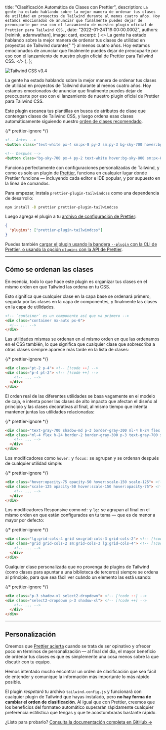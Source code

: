
  title: "Clasificación Automática de Clases con Prettier",
  description: `La gente ha estado hablando sobre la mejor manera de ordenar tus clases de utilidad en proyectos de Tailwind durante al menos cuatro años. Hoy estamos emocionados de anunciar que finalmente puedes dejar de preocuparte por eso con el lanzamiento de nuestro plugin oficial de Prettier para Tailwind CSS.`,
  date: "2022-01-24T19:00:00.000Z",
  authors: [reinink, adamwathan],
  image: card,
  excerpt: (
    <>
      La gente ha estado hablando sobre la mejor manera de ordenar tus clases de utilidad en proyectos de Tailwind durante{" "}
      <Link href="https://github.com/tailwindlabs/discuss/issues/97">al menos cuatro años</Link>. Hoy estamos emocionados de
      anunciar que finalmente puedes dejar de preocuparte por eso con el lanzamiento de nuestro plugin oficial de Prettier para Tailwind
      CSS.
    </>
  ),
};

<Link href="https://github.com/tailwindlabs/prettier-plugin-tailwindcss">
  <Image alt="Tailwind CSS v3.4" src={banner} />
</Link>

La gente ha estado hablando sobre la mejor manera de ordenar tus clases de utilidad en proyectos de Tailwind durante <Link href="https://github.com/tailwindlabs/discuss/issues/97">al menos cuatro años</Link>. Hoy estamos emocionados de anunciar que finalmente puedes dejar de preocuparte por eso con el lanzamiento de nuestro <Link href="https://github.com/tailwindlabs/prettier-plugin-tailwindcss">plugin oficial de Prettier para Tailwind CSS</Link>.

Este plugin escanea tus plantillas en busca de atributos de clase que contengan clases de Tailwind CSS, y luego ordena esas clases automáticamente siguiendo nuestro [orden de clases recomendado](#cómo-se-ordenan-las-clases).

{/* prettier-ignore */}
```html {{ filename: 'HTML' }}
<!-- Antes -->
<button class="text-white px-4 sm:px-8 py-2 sm:py-3 bg-sky-700 hover:bg-sky-800">...</button>

<!-- Después -->
<button class="bg-sky-700 px-4 py-2 text-white hover:bg-sky-800 sm:px-8 sm:py-3">...</button>
```

Funciona perfectamente con configuraciones personalizadas de Tailwind, y como es solo un plugin de [Prettier](https://prettier.io/), funciona en cualquier lugar donde Prettier funcione — incluyendo cada editor e IDE popular, y por supuesto en la línea de comandos.

Para empezar, instala `prettier-plugin-tailwindcss` como una dependencia de desarrollo:

```sh {{ filename: 'Terminal' }}
npm install -D prettier prettier-plugin-tailwindcss
```

Luego agrega el plugin a tu [archivo de configuración de Prettier](https://prettier.io/docs/en/configuration):

```json {{ filename: '.prettierrc' }}
{
  "plugins": ["prettier-plugin-tailwindcss"]
}
```

Puedes también [cargar el plugin usando la bandera `--plugin` con la CLI de Prettier, o usando la opción `plugins` con la API de Prettier](https://prettier.io/docs/en/plugins.html#using-plugins).

---

## Cómo se ordenan las clases

En esencia, todo lo que hace este plugin es organizar tus clases en el mismo orden en que Tailwind las ordena en tu CSS.

Esto significa que cualquier clase en la capa base se ordenará primero, seguida por las clases en la capa de componentes, y finalmente las clases en la capa de utilidades.

```html
<!-- `container` es un componente así que va primero -->
<div class="container mx-auto px-6">
  <!-- ... -->
</div>
```

Las utilidades mismas se ordenan en el mismo orden en que las ordenamos en el CSS también, lo que significa que cualquier clase que sobrescriba a otras clases siempre aparece más tarde en la lista de clases:

{/* prettier-ignore */}
```html
<div class="pt-2 p-4"> <!-- [!code --] -->
<div class="p-4 pt-2"> <!-- [!code ++] -->
    <!-- ... -->
  </div>
</div>
```

El orden real de las diferentes utilidades se basa vagamente en el modelo de caja, e intenta poner las clases de alto impacto que afectan el diseño al principio y las clases decorativas al final, al mismo tiempo que intenta mantener juntas las utilidades relacionadas:

{/* prettier-ignore */}
```html
<div class="text-gray-700 shadow-md p-3 border-gray-300 ml-4 h-24 flex border-2"> <!-- [!code --] -->
<div class="ml-4 flex h-24 border-2 border-gray-300 p-3 text-gray-700 shadow-md"> <!-- [!code ++] -->
    <!-- ... -->
  </div>
</div>
```

Los modificadores como `hover:` y `focus:` se agrupan y se ordenan después de cualquier utilidad simple:

{/* prettier-ignore */}
```html
<div class="hover:opacity-75 opacity-50 hover:scale-150 scale-125"> <!-- [!code --] -->
<div class="scale-125 opacity-50 hover:scale-150 hover:opacity-75"> <!-- [!code ++] -->
    <!-- ... -->
  </div>
</div>
```

Los modificadores Responsive como `md:` y `lg:` se agrupan al final en el mismo orden en que están configurados en tu tema — que es de menor a mayor por defecto:

{/* prettier-ignore */}
```html
<div class="lg:grid-cols-4 grid sm:grid-cols-3 grid-cols-2"> <!-- [!code --] -->
<div class="grid grid-cols-2 sm:grid-cols-3 lg:grid-cols-4"> <!-- [!code ++] -->
    <!-- ... -->
  </div>
</div>
```

Cualquier clase personalizada que no provenga de plugins de Tailwind (como clases para apuntar a una biblioteca de terceros) siempre se ordena al principio, para que sea fácil ver cuándo un elemento las está usando:

{/* prettier-ignore */}
```html
<div class="p-3 shadow-xl select2-dropdown"> <!-- [!code --] -->
<div class="select2-dropdown p-3 shadow-xl"> <!-- [!code ++] -->
    <!-- ... -->
  </div>
</div>
```

---

## Personalización

Creemos que [Prettier acierta](https://prettier.io/docs/en/option-philosophy.html) cuando se trata de ser opinativo y ofrecer poco en términos de personalización — al final del día, el mayor beneficio de ordenar tus clases es que es simplemente una cosa menos sobre la que discutir con tu equipo.

Hemos intentado mucho encontrar un orden de clasificación que sea fácil de entender y comunique la información más importante lo más rápido posible.

El plugin _respetará_ tu archivo `tailwind.config.js` y funcionará con cualquier plugin de Tailwind que hayas instalado, pero **no hay forma de cambiar el orden de clasificación**. Al igual que con Prettier, creemos que los beneficios del formateo automático superarán rápidamente cualquier preferencia estilística que tengas y que te acostumbrarás bastante rápido.

¿Listo para probarlo? <a href="https://github.com/tailwindlabs/prettier-plugin-tailwindcss">Consulta la documentación completa en GitHub →</a>
